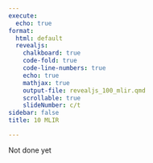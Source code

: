 ```yaml
---
execute:
  echo: true
format:
  html: default
  revealjs:
    chalkboard: true
    code-fold: true
    code-line-numbers: true
    echo: true
    mathjax: true
    output-file: revealjs_100_mlir.qmd
    scrollable: true
    slideNumber: c/t
sidebar: false
title: 10 MLIR

---
```


:::{.callout-warning}
Not done yet 
:::